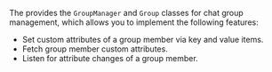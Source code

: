 <PlatformWrapper platform="web">

The <Vg k="CHAT_SDK"/> provides the `GroupManager` and `Group` classes for chat group management, which allows you to implement the following features:

- Set custom attributes of a group member via key and value items.
- Fetch group member custom attributes.
- Listen for attribute changes of a group member.

</PlatformWrapper>
